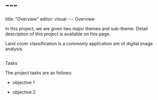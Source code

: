 # \-\--
title: "Overview"
editor: visual
\-\--
Overview

In this project, we are given two major themes and sub-theme. Detail description of this project is available on this page.

Land cover classification is a commonly application are of digital image analysis.

## 
Tasks

The project tasks are as follows:

-   objective 1

-   objective 2
